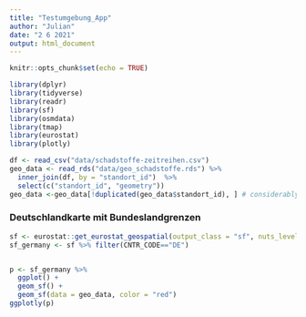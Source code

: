```yaml
---
title: "Testumgebung_App"
author: "Julian"
date: "2 6 2021"
output: html_document
---
```


```r
knitr::opts_chunk$set(echo = TRUE)
```

```r
library(dplyr)
library(tidyverse)
library(readr)
library(sf)
library(osmdata)
library(tmap)
library(eurostat)
library(plotly)
```

```r
df <- read_csv("data/schadstoffe-zeitreihen.csv")
geo_data <- read_rds("data/geo_schadstoffe.rds") %>%
  inner_join(df, by = "standort_id")  %>%
  select(c("standort_id", "geometry"))
geo_data <-geo_data[!duplicated(geo_data$standort_id), ] # considerably faster than distinct()
```

### Deutschlandkarte mit Bundeslandgrenzen
```r

sf <- eurostat::get_eurostat_geospatial(output_class = "sf", nuts_level = 1)
sf_germany <- sf %>% filter(CNTR_CODE=="DE") 


p <- sf_germany %>%
  ggplot() +
  geom_sf() +
  geom_sf(data = geo_data, color = "red")
ggplotly(p)
```

